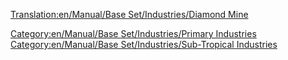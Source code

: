 [[Translation:en/Manual/Base Set/Industries/Diamond Mine]]

{{en/Manual/Base Set/Industries/Industries|image=en/Manual/Base Set/Industries/Diamondmine.png
|name=Diamond Mine
|climates=[[en/Manual/Climates]]
|accepts=Nothing
|produces=[[en/Manual/Base Set/Cargos/Diamonds]]
|notes=Not present in other climates.
}}

[[Category:en/Manual/Base Set/Industries/Primary Industries]]
[[Category:en/Manual/Base Set/Industries/Sub-Tropical Industries]]